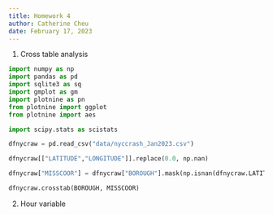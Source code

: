 ```yaml
---
title: Homework 4
author: Catherine Cheu
date: February 17, 2023
---
```


1. Cross table analysis

```python
import numpy as np
import pandas as pd
import sqlite3 as sq
import gmplot as gm
import plotnine as pn
from plotnine import ggplot
from plotnine import aes

import scipy.stats as scistats

dfnycraw = pd.read_csv("data/nyccrash_Jan2023.csv")

dfnycraw[["LATITUDE","LONGITUDE"]].replace(0.0, np.nan)

dfnycraw["MISSCOOR"] = dfnycraw["BOROUGH"].mask(np.isnan(dfnycraw.LATITUDE) and np.isnan(dfnycraw.LONGITUDE))

dfnycraw.crosstab(BOROUGH, MISSCOOR)

```

2. Hour variable